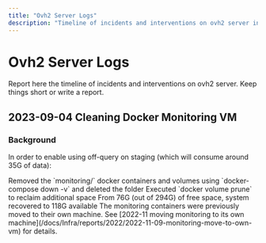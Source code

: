 ```yaml
---
title: "Ovh2 Server Logs"
description: "Timeline of incidents and interventions on ovh2 server including Docker container management, storage optimization, and system monitoring infrastructure changes with detailed space calculations."
---
```



# Ovh2 Server Logs

<Callout type="info">
  Report here the timeline of incidents and interventions on ovh2 server. Keep
  things short or write a report.
</Callout>

## 2023-09-04 Cleaning Docker Monitoring VM

<Card title="Storage Optimization" description="Reclaimed disk space by removing monitoring containers moved to dedicated machine">

### Background

In order to enable using off-query on staging (which will consume around 35G of data):

<Steps>
  <Step title="Remove Monitoring Containers">
    Removed the `monitoring/` docker containers and volumes using
    `docker-compose down -v` and deleted the folder
  </Step>

  <Step title="Clean Docker Volumes">
    Executed `docker volume prune` to reclaim additional space
  </Step>

  <Step title="Space Reclaimed">
    From 76G (out of 294G) of free space, system recovered to 118G available
  </Step>
</Steps>

<Callout type="info">
  The monitoring containers were previously moved to their own machine. See
  [2022-11 moving monitoring to its own
  machine](/docs/Infra/reports/2022/2022-11-09-monitoring-move-to-own-vm) for
  details.
</Callout>

</Card>
